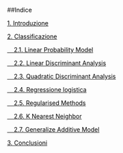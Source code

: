 ##<a name="Indice" style="pointer-events: none; cursor: default;" ><font color="black" ><font color="black">Indice</font></font></a>

<a href="#1_Introduzione" ><font color="black">1. Introduzione</font></a>

<a href="#2_Classificazione" ><font color="black" ><font color="black">2. Classificazione</font></a>
  
<a href="#21_LPM" ><font color="black" ><font color="black"> &nbsp; &nbsp; 2.1. Linear Probability Model</font></a>

<a href="#22_LDA" ><font color="black"> &nbsp; &nbsp;  2.2. Linear Discriminant Analysis</font></a>

<a href="#23_QDA" ><font color="black"> &nbsp; &nbsp;  2.3. Quadratic Discriminant Analysis</font></a>

<a href="#24_LOGISTIC_REGRESSION" ><font color="black"> &nbsp; &nbsp;  2.4. Regressione logistica</font></a>

<a href="#25_REGULARISED_METHODS" ><font color="black"> &nbsp; &nbsp;  2.5. Regularised Methods</font></a>

<a href="#26_KNN" ><font color="black">&nbsp; &nbsp;  2.6.  K Nearest Neighbor</font></a>

<a href="#27_GAM" ><font color="black">&nbsp; &nbsp;  2.7. Generalize Additive Model</font></a>

<a href="#3_Conclusioni" ><font color="black"> 3. Conclusioni</font></a>
